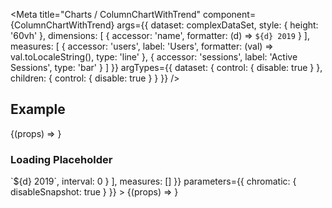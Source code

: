 
<Meta
  title="Charts / ColumnChartWithTrend"
  component={ColumnChartWithTrend}
  args={{
    dataset: complexDataSet,
    style: { height: '60vh' },
    dimensions: [
      {
        accessor: 'name',
        formatter: (d) => `${d} 2019`
      }
    ],
    measures: [
      {
        accessor: 'users',
        label: 'Users',
        formatter: (val) => val.toLocaleString(),
        type: 'line'
      },
      {
        accessor: 'sessions',
        label: 'Active Sessions',
        type: 'bar'
      }
    ]
  }}
  argTypes={{
    dataset: {
      control: { disable: true }
    },
    children: {
      control: { disable: true }
    }
  }}
/>

<DocsHeader />

## Example

<Canvas>
  <Story name="Default">{(props) => <ColumnChartWithTrend {...props} />}</Story>
</Canvas>

### Loading Placeholder

<Canvas>
  <Story
    name="Loading Placeholder"
    args={{
      dataset: [],
      dimensions: [
        {
          accessor: 'name',
          formatter: (d) => `${d} 2019`,
          interval: 0
        }
      ],
      measures: []
    }}
    parameters={{ chromatic: { disableSnapshot: true } }}
  >
    {(props) => <ColumnChartWithTrend {...props} />}
  </Story>
</Canvas>

<Footer />
